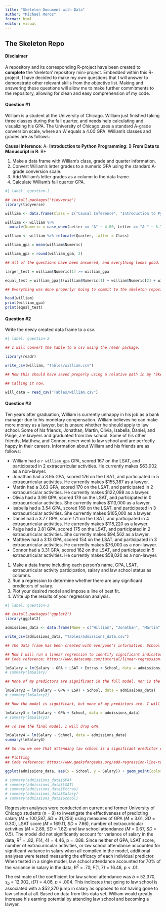 ```yaml
---
title: "Skeleton Document with Data"
author: "Michael Moroz"
format: html
editor: visual
---
```


## The Skeleton Repo

#### Disclaimer

A repository and its corresponding R-project have been created to **complete** the 'skeleton' repository mini-project. Embedded within this R-project, I have decided to make my *own* questions that I will answer to demonstrate other relevant skills from the objective list. Making and answering these questions will allow me to make further commitments to the repository, allowing for clean and easy comprehension of my code.

#### Question #1

William is a student at the University of Chicago. William just finished taking three classes during the fall quarter, and needs help calculating and visualizing his GPA. The University of Chicago uses a standard A-grade conversion scale, where an 'A' equals a 4.00 GPA. William's classes and grades are as follows:

**Causal Inference**: A- **Introduction to Python Programming**: B **From Data to Manuscript in R**: B+

1.  Make a data frame with William's class, grade and quarter information.
2.  Convert William's letter grades to a numeric GPA using the standard A-grade conversion scale.
3.  Add William's letter grades as a column to the data frame.
4.  Calculate William's fall quarter GPA.

```r

#| label: question-1

## install.packages("tidyverse")
library(tidyverse)

william <- data.frame(Class = c("Causal Inference", "Introduction to Python Programming", "From Data to Manuscript in R"), Letter = c("A-", "B", "B+"), Quarter = c("Fall", "Fall", "Fall"))

william <- william %>%
  mutate(Numeric = case_when(Letter == "A" ~ 4.00, Letter == "A-" ~ 3.70, Letter == "B+" ~ 3.30, Letter == "B" ~ 3.00, Letter == "B-" ~ 2.70, Letter == "C+" ~ 2.30, Letter == "C" ~ 2.00, Letter == "C-" ~ 1.70, Letter == "D+" ~ 1.30, Letter == "D" ~ 1.00, Letter == "F" ~ 0.00))

william <- william %>% relocate(Quarter, .after = Class)

william_gpa = mean(william$Numeric)

william_gpa = round(william_gpa, 2)

## All of the questions have been answered, and everything looks good. Now I'm going to do some simple checks to make sure the numeric calculations went properly using arithmetic, comparison and logical operators. 

larger_test = william$Numeric[1] >= william_gpa

equal_test = william_gpa|((william$Numeric[1] + william$Numeric[2] + william$Numeric[3]) / 3)

## Everything was done properly! Going to commit to the skeleton repository, then move to Question #2

head(william)
print(william_gpa)
print(equal_test)

```

#### Question #2

Write the newly created data frame to a csv.

```r

#| label: question-2

## I will convert the table to a csv using the readr package.

library(readr)

write_csv(william, "Tables/william.csv")

## Now this should have saved properly using a relative path in my 'Skeleton' folder.

## Calling it now.

will_data = read_csv("Tables/william.csv")

```

#### Question #3

Ten years after graduation, William is currently unhappy in his job as a bank manager due to his monetary compensation. William believes he can make more money as a lawyer, but is unsure whether he should apply to law school. Some of his friends, Jonathan, Martin, Olivia, Isabella, Daniel, and Paige, are lawyers and graduated from law school. Some of his other friends, Matthew, and Connor, never went to law school and are perfectly happy in their careers. Information about William and his friends are as follows:

-   William had a `r william_gpa` GPA, scored 167 on the LSAT, and participated in 2 extracurricular activities. He currently makes \$63,002 as a non-lawyer.
-   Jonathan had a 3.95 GPA, scored 176 on the LSAT, and participated in 5 extracurricular activities. He currently makes \$155,387 as a lawyer.
-   Martin had a 3.63 GPA, scored 170 on the LSAT, and participated in 2 extracurricular activities. He currently makes \$122,098 as a lawyer.
-   Olivia had a 3.99 GPA, scored 179 on the LSAT, and participated in 0 extracurricular activities. She currently makes \$113,000 as a lawyer.
-   Isabella had a 3.54 GPA, scored 168 on the LSAT, and participated in 3 extracurricular activities. She currently makes \$105,000 as a lawyer.
-   Daniel had a 3.77 GPA, score 171 on the LSAT, and participated in 4 extracurricular activities. He currently makes \$118,220 as a lawyer.
-   Paige had a 3.81 GPA, scored 175 on the LSAT, and participated in 2 extracurricular activities. She currently makes \$94,562 as a lawyer.
-   Matthew had a 3.13 GPA, scored 154 on the LSAT, and participated in 3 extracurricular activities. He currently makes \$76,000 as a non-lawyer.
-   Connor had a 3.31 GPA, scored 162 on the LSAT, and participated in 5 extracurricular activities. He currently makes \$58,020 as a non-lawyer.

1.  Make a data frame including each person's name, GPA, LSAT, extracurricular activity participation, salary and law school status as columns.
2.  Run a regression to determine whether there are any significant predictors of salary.
3.  Plot your desired model and impose a line of best fit.
4.  Write up the results of your regression analysis.

```r

#| label: question-3

## install.packages("ggplot2")
library(ggplot2)

admissions_data <- data.frame(Name = c("William", "Jonathan", "Martin", "Olivia", "Isabella", "Daniel", "Paige", "Matthew", "Connor"), GPA = c(william_gpa, 3.95, 3.63, 3.99, 3.54, 3.77, 3.81, 3.13, 3.31), LSAT = c(167, 176, 170, 179, 168, 171, 175, 154, 162), Extras = c(2, 5, 2, 0, 3, 4, 2, 3, 5), Salary = c(63002, 155387, 122098, 113000, 105000, 118220, 94562, 76000, 58020), School = c(0, 1, 1, 1, 1, 1, 1, 0, 0))

write_csv(admissions_data, "Tables/admissions_data.csv")

## The data frame has been created with everyone's information. School is coded as a yes/no variable, with 0 meaning the person is not a lawyer, and 1 meaning the person is.  

## Now I will run a linear regression to identify significant indicators of salary.
## Code reference: https://www.datacamp.com/tutorial/linear-regression-R 

lmSalary = lm(Salary ~ GPA + LSAT + Extras + School, data = admissions_data)
# summary(lmSalary)

## None of my predictors are significant in the full model, nor is the full model itself at p < .05. I will make some modifications to see whether I can uncover some of the variance. 

lmSalary2 = lm(Salary ~ GPA + LSAT + School, data = admissions_data)
# summary(lmSalary2)

## Now the model is significant, but none of my predictors are. I will try dropping LSAT score.

lmSalary3 = lm(Salary ~ GPA + School, data = admissions_data)
# summary(lmSalary3)

## To see the final model, I will drop GPA. 

lmSalary4 = lm(Salary ~ School, data = admissions_data)
summary(lmSalary4)

## So now we see that attending law school is a significant predictor of earning a higher salary in my hypothetical data set. Time to plot the data!

## Plotting
## Code reference: https://www.geeksforgeeks.org/add-regression-line-to-ggplot2-plot-in-r/ 

ggplot(admissions_data, aes(x = School, y = Salary)) + geom_point(color = "red") + stat_smooth(method = "lm", formula = y ~ x, geom = "smooth") + labs(x = "Attended Law School (0 = No)", y = "Salary (USD)", title = "Figure 1: Predicting Salary from Law School Status **")

# summary(admissions_data$GPA)
# summary(admissions_data$LSAT)
# summary(admissions_data$Extras)
# summary(admissions_data$Salary)
# summary(admissions_data$School)

```

Regression analyses were conducted on current and former University of Chicago students (n = 9) to investigate the effectiveness of predicting salary (*M* = 100,587, *SD* = 31,256) using measures of GPA (*M* = 3.61, *SD* = 0.30), LSAT score (*M* = 169.11, *SD* = 7.66), number of extracurricular activities (*M* = 2.89, *SD* = 1.62) and law school attendance (*M* = 0.67, *SD* = 0.5). The model did not significantly account for variance of salary in the data, R^2^ = .82, *F*(4, 4) = 4.46, p = .088. Since neither of GPA, LSAT score, number of extracurricular activities, or law school attendance accounted for significant variance in salary when all compiled in the model, additional analyses were tested measuring the efficacy of each individual predictor. When tested in a single model, law school attendance accounted for 70% of the variance in salary in the data, R^2^ = .70, *F*(1, 7) = 16.48, p \< .01.

The estimate of the coefficient for law school attendance was *b* = 52,370, *s~b~* = 12,902, *t*(7) = 4.06, *p* = .004. This indicates that going to law school is associated with a \$52,370 jump in salary as opposed to not having gone to law school at all. Based on data from this data set, William would greatly increase his earning potential by attending law school and becoming a lawyer.
